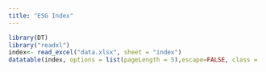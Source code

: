 ```yaml
---
title: "ESG Index"
---
```


```r
library(DT)
library("readxl")
index<- read_excel("data.xlsx", sheet = "index")
datatable(index, options = list(pageLength = 5),escape=FALSE, class = 'cell-border stripe')
```
